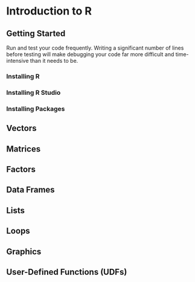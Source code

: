 # Introduction to R {#r-intro}


## Getting Started

  Run and test your code frequently. Writing a significant number of lines before testing will make debugging your code far more difficult and time-intensive than it needs to be. 


### Installing R


### Installing R Studio


### Installing Packages



## Vectors


## Matrices


## Factors


## Data Frames


## Lists


## Loops


## Graphics


## User-Defined Functions (UDFs)

 
